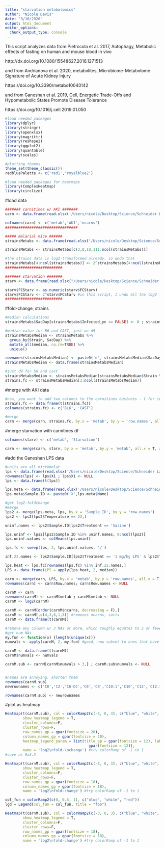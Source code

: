 ```yaml
---
title: "starvation metabolomics"
author: "Nicole Davis"
date: "3/10/2020"
output: html_document
editor_options: 
  chunk_output_type: console
---
```


This script analyzes data from Pietrocola et al. 2017, Autophagy, 
Metabolic effects of fasting on human and mouse blood in vivo

http://dx.doi.org/10.1080/15548627.2016.1271513

and from Andrianova et al. 2020, metabolites, Microbiome-Metabolome Signature of Acute Kidney Injury

https://doi.org/10.3390/metabo10040142

and from Ganeshan et al. 2019, Cell, Energetic Trade-Offs and Hypometabolic States Promote Disease Tolerance

https://doi.org/10.1016/j.cell.2019.01.050


```r
#load needed packages
library(dplyr)
library(stringr)
library(openxlsx)
library(magrittr)
library(reshape2)
library(ggplot2)
library(quantable)
library(scales)

#plotting themes
theme_set(theme_classic())
redbluePalette <- c('red1','royalblue2')

#load needed packages for heatmaps
library(ComplexHeatmap)
library(circlize)
```

#load data
```r
####### carnitines w/ AKI #######
carn <- data.frame(read.xlsx('/Users/nicole/Desktop/Science/Schneider Lab/Malaria/Metabolomics/carnitines/carnitines.xlsx'))

colnames(carn) <- c('metab','AKI','ncarns')
#################################

##### malarial mice ######
strainsMetabs <- data.frame(read.xlsx('/Users/nicole/Desktop/Science/Schneider Lab/Malaria/_MouseStrains_x_Metabolites/strains_metabs_data_fc.xlsx'))

strainsMetabs <- strainsMetabs[c(3,8,10,111:ncol(strainsMetabs))]

#the strains data is log2-transformed already, so undo that
strainsMetabs[4:ncol(strainsMetabs)] <- 2^strainsMetabs[4:ncol(strainsMetabs)]
##########################

####### starvation #######
starv <- data.frame(read.xlsx("/Users/nicole/Desktop/Science/Schneider Lab/Malaria/Metabolomics/starvation in mice and humans/starvation_carnitines.xlsx", sheet=1))

starv$FCStarv <- as.numeric(starv$FCStarv)
starv$FCStarv <- 2^starv$FCStarv #in this script, I undo all the log2 fold changes done in raw data file (if applicable) so I can redo it for all data together, later in script
##########################
```

#fold-change, strains
```r
#median calculations
strainsMetabs$SacDay[strainsMetabs$Infected_yn == FALSE] <- 0 ; strainsMetabs$Infected_yn <- NULL

#median value for B6 and CAST, just on d9
strainsMetabsMedian <- strainsMetabs %>%
  group_by(Strain, SacDay) %>%
  mutate_all(median, na.rm=TRUE) %>%
  unique()

rownames(strainsMetabsMedian) <- paste0('d', strainsMetabsMedian$SacDay, '_', strainsMetabsMedian$Strain)
strainsMetabsMedian <- data.frame(strainsMetabsMedian)

#just d9 for b6 and cast
strainsMetabsMedian <- strainsMetabsMedian[strainsMetabsMedian$Strain %in% c('C57BL/6','CAST/EiJ') & strainsMetabsMedian$SacDay == 9,]
strains.fc <- strainsMetabsMedian[3:ncol(strainsMetabsMedian)]
```

#merge with AKI data
```r
#now, you want to add two columns to the carnitines business - 1 for inf. B6 and 1 for inf. CAST
strains.fc <- data.frame(t(strains.fc))
colnames(strains.fc) <- c('BL6', 'CAST')

#merge
carn <- merge(carn, strains.fc, by.x = 'metab', by.y = 'row.names', all.x = TRUE, all.y = FALSE)
```

#merge starvation with carnitines df
```r
colnames(starv) <- c('metab', 'Starvation')

carn <- merge(carn, starv, by.x = 'metab', by.y = 'metab', all.x = T, all.y = F)
```

#add the Ganeshan LPS data
```r
#units are all micromolar
lps <- data.frame(read.xlsx('/Users/nicole/Desktop/Science/Schneider Lab/Malaria/Metabolomics/LPS in mice/Ganeshan et al. 2019 - table s1, acylcarnitines.xlsx', sheet = 'samplesmetabs'))
rownames(lps) <- lps$X1 ; lps$X1 <- NULL
lps <- data.frame(t(lps))

lps.meta <- data.frame(read.xlsx('/Users/nicole/Desktop/Science/Schneider Lab/Malaria/Metabolomics/LPS in mice/Ganeshan et al. 2019 - table s1, acylcarnitines.xlsx', sheet = 'samples'))
lps.meta$Sample.ID <- paste0('X',lps.meta$Name)

#get log2-foldchange
#merge
lps2 <- merge(lps.meta, lps, by.x = 'Sample.ID', by.y = 'row.names')
lps2 <- lps2[lps2$Temperature == 22,]

uninf.names <- lps2$Sample.ID[lps2$Treatment == 'Saline']

lps.uninf <- lps2[lps2$Sample.ID %in% uninf.names, 8:ncol(lps2)]
lps.uninf.values <- colMeans(lps.uninf)

lps.fc <- sweep(lps, 2, lps.uninf.values, '/')

inf.22.names <- lps2$Sample.ID[lps2$Treatment == '1 mg/kg LPS' & lps2$Temperature == 22]

lps.heat <- lps.fc[rownames(lps.fc) %in% inf.22.names,]
LPS <- data.frame(LPS = apply(lps.heat, 2, median))

carn <- merge(carn, LPS, by.x = 'metab', by.y = 'row.names', all.x = T)
rownames(carn) <- carn$Row.names; carn$Row.names <- NULL

carnM <- carn
rownames(carnM) <- carnM$metab ; carnM$metab <- NULL
carnM <- log2(carnM)

carnM <- carnM[order(carnM$ncarns, decreasing = F),]
carnM <- carnM[,c(4,3,6,1,5)] #removes ncarns, sorts
carnM <- data.frame(t(carnM))

#remove any column w/ 3 NAs or more, which roughly equates to 3 or fewer unique values
#get num NAs
my.fun <- function(x) {length(unique(x))}
numvals <- apply(carnM, 2, my.fun) #good, now subset to ones that have 4 or more unique values

carnM <- data.frame(t(carnM))
carnM$numvals <- numvals

carnM.sub <- carnM[carnM$numvals > 3,] ; carnM.sub$numvals <- NULL


#names are annoying, shorten them
rownames(carnM.sub)
newrownames <- c('C0','C2','C6-DC','C6','C8','C10:1','C10','C12','C12:1','C14:1','C14','C16:1','C16','C16-OH','C18:2','C18:1','C18','C18-OH','C20:4','C20','C20:1')

rownames(carnM.sub) <- newrownames
```

#plot as heatmap
```r
Heatmap(t(carnM.sub), col = colorRamp2(c(-3, 0, 3), c("blue", "white", "red")),
        show_heatmap_legend = T, 
        cluster_columns=F, 
        cluster_rows=F, 
        row_names_gp = gpar(fontsize = 20), 
        column_names_gp = gpar(fontsize = 20),
        heatmap_legend_param = list(title_gp = gpar(fontsize = 12), labels_gp =
                                      gpar(fontsize = 12)),
        name = 'log2\nfold-\nchange') #try colorRamp of -1 to 1
#save as 9x3.5

Heatmap(t(carnM.sub), col = colorRamp2(c(-3, 0, 3), c("blue", "white", "red")),
        show_heatmap_legend = T, 
        cluster_columns=F, 
        cluster_rows=F,
        row_names_gp = gpar(fontsize = 18), 
        column_names_gp = gpar(fontsize = 18), 
        name = 'log2\nfold-change') #try colorRamp of -1 to 1

col_fun = colorRamp2(c(0, 0.5, 1), c("blue", "white", "red"))
lgd = Legend(col_fun = col_fun, title = "foo")

Heatmap(t(carnM.sub), col = colorRamp2(c(-3, 0, 3), c("blue", "white", "red")),
        show_heatmap_legend = T, 
        cluster_columns=F, 
        cluster_rows=F,
        row_names_gp = gpar(fontsize = 18), 
        column_names_gp = gpar(fontsize = 18), 
        name = 'log2\nfold-change') #try colorRamp of -1 to 1
```
